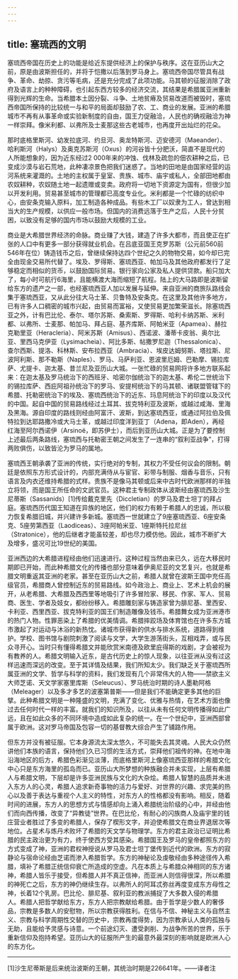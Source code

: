 ```yaml
---
---
---
```

title: 塞琉西的文明
---




塞琉西帝国在历史上的功能是给近东提供经济上的保护与秩序。这在亚历山大之前，原是由波斯担任的，并将于恺撒以后落到罗马身上。塞琉西帝国尽管具有战争、革命、劫掠、贪污等毛病，还是充分完成了此项功能。马其顿的征服消除了政府及语言上的种种障碍，也引起东西方较多的经济交流，其结果是希腊属亚洲重新得到光辉的生命。当希腊本土因分裂、斗争、土地贫瘠及贸易改道而被毁时，塞琉西帝国所保持的比较统一与和平的局面却鼓励了农、工、商业的发展。亚洲的希腊城市不再有从事革命或实验新制度的自由，国王力促融洽，人民也的确视融洽为神一样崇拜。像米利都、以弗所及士麦那这些古老城市，也再度开出灿烂的花朵。

那时底格里斯河、幼发拉底河、约旦河、奥龙特斯河、迈安德河（Maeander）、哈利斯河（Halys）及奥克苏斯河（Oxus）的河谷皆十分肥沃，简直不是现代的人所能想象的，因为近东经过2 000年来的冲蚀、伐林及疏忽的佃农耕种之后，已变成沙漠与岩石荒地，此种凄凉景色把我们迷惑了。当地的田地是由国家经营的运河系统来灌溉的。土地的主权属于皇室、贵族、城市、庙宇或私人，全部田地都由农奴耕种，农奴随土地一起遗赠或变卖。政府将一切地下资源定为国有，但很少加以开发利用。贸易甚至城市的管理都已高度专业化。米利都是一个忙碌的纺织中心，由安条克输入原料，加工制造各种成品。有些木工厂以奴隶为工人，曾达到相当大的生产规模，以供应一般市场。但国内的消费远落于生产之后，人民十分贫困，以致没有足够的国内市场以鼓励大规模的工业。

商业是大希腊世界经济的命脉。商业赚了大钱，建造了许多大都市，而且使正在扩张的人口中有更多一部分获得就业机会。在吕底亚国王克罗苏斯（公元前560前546年在位）铸造钱币之后，曾继续保持达四个世纪之久的物物交易，如今却已完全由现金交易所代替了。埃及、罗得斯、塞琉西亚、帕加马及其他政府都发行了足够稳定而相似的货币，以鼓励国际贸易。银行家向公家及私人提供贷款。船只加大了，每小时可航行6海里，且能横渡大海而缩短了航程。陆上的大马路即是波斯留给东方的遗产之一部，也经塞琉西亚人加以发展与延伸。来自亚洲的商旅队路线会集于塞琉西亚，又从此分往大马士革、贝鲁特及安条克。在这里及其他许多地方，已有许多人口稠密的城市兴起，由贸易而富裕，又使贸易更加繁荣滋长。除塞琉西亚之外，计有巴比伦、泰尔、塔尔苏斯、桑索斯、罗得斯、哈利卡纳苏斯、米利都、以弗所、士麦那、帕加马、拜占庭、基齐库斯、阿帕米亚（Apamea）、赫拉克勒里亚（Heracleria）、阿米苏斯（Amisus）、西诺波、潘蒂卡皮翁、奥尔比亚、里西马克伊亚（Lysimacheia）、阿比多斯、帖撒罗尼迦（Thessalonica）、查尔西斯、提洛、科林斯、安布拉西亚（Ambracia）、埃皮达姆努斯、塔拉斯、尼波阿利斯、那不勒斯（Naples）、罗马、马萨利亚、恩波里厄姆、巴勒摩、锡拉库萨、尤提卡、迦太基、昔兰尼及亚历山大城。一张忙碌的贸易网将许多地方联系起来：在迦太基及罗马统治下的西班牙、哈密尔伽统治下的迦太基、希伦二世统治下的锡拉库萨、西庇阿祖孙统治下的罗马、安提柯统治下的马其顿、诸联盟管辖下的希腊、托勒密统治下的埃及、塞琉西统治下的近东、玛息阿统治下的印度以及汉代的中国。起自中国的贸易路线经过土耳其、拔克特利亚及波斯，或越过咸海、里海及黑海。源自印度的路线则经由阿富汗、波斯，到达塞琉西亚，或通过阿拉伯及佩特拉到达耶路撒冷或大马士革，或越过印度洋到亚丁（Adena，即Aden），再经红海至阿尔西诺伊（Arsinoë，即苏伊士），而后到亚历山大城。正是为了要控制上述最后两条路线，塞琉西与托勒密王朝之间发生了一连串的“叙利亚战争”，打得两败俱伤，以致皆沦为罗马的属地。

塞琉西王朝承袭了亚洲的传统，实行绝对的专制，其权力不受任何议会的限制。朝廷是依照东方形式设计的，内部充满侍从与宦官、彩带与制服、烟香与音乐，只有语言及内衣还维持希腊的式样。贵族不是像马其顿或后来中古时代欧洲那样的半独立将领，而是国王所任命的文武官员。这种君主专制政体从波斯经由塞琉西及沙生尼蒂斯（Sassanids）[1]传给戴克里先（Diccletian）的罗马及君士坦丁的拜占庭。塞琉西历代国王知道在异族的地区，他们的权力有赖于希腊人的忠诚，所以极力恢复希腊旧城，并兴建许多新城。塞琉西一世就建立了9座塞琉西亚、6座安条克、5座劳第西亚（Laodiceas）、3座阿帕米亚、1座斯特托拉尼丝（Stratonice），他的后继者才能虽较差，却也尽力模仿他。因此，城市不断扩大及增多，盛况可比19世纪的美国。

亚洲西边的大希腊进程经由他们迅速进行。这种过程当然由来已久，远在大移民时期即已开始，而此种希腊文化的传播也部分意味着伊奥尼亚的文艺复兴，也就是希腊文明重返其亚洲的老家。甚至在亚历山大之前，希腊人就曾在波斯王国中充任高级官员，希腊商人曾控制近东的贸易路线。如今政治上、商业上、艺术上机会的展开，从老希腊、大希腊及西西里等地吸引了许多冒险家、移民、作家、军人、贸易商、医生、学者及妓女，都纷纷移入。希腊雕刻家与铸造家曾为腓尼基、里西安、卡利亚、西里西亚、拔克特利亚的国王们制造雕像及钱币。希腊舞女成为亚洲港市的热门人物。性罪恶染上了希腊的优美情调。希腊摔跤场及体育馆也在许多东方城市激起了对运动与沐浴的新热忱。诸城市获得新的供水与排水系统，道路得到维护。学校、图书馆与剧院刺激了阅读与文学，大学生游荡街头，互相戏弄，或与民众寻开心。当时只有懂得希腊文并能欣赏米南德及欧里庇得斯的戏剧，才会被视为有教养的人。希腊文明输入近东，是古代历史上的惊人现象，以往亚洲从没有过这样迅速而深远的改变。至于其详情及结果，我们所知太少。我们缺乏关于塞琉西所属亚洲的文学、哲学与科学的资料，我们发现有几个非常伟大的人物——禁欲主义大师芝诺、天文学家塞里库斯（Seleucus）、罗马统治时期的诗人墨勒阿格（Meleager）以及多才多艺的波塞第普斯——但是我们不能确定更多其他的巨擘。此种希腊文明是一种隆盛的文明，充满了变化、优雅与热情，在艺术方面也像过去任何时代一样的丰富。就我们的知识所及，以往从未有任何文明传播得如此广远，且在如此众多的不同环境中造成如此复杂的统一。在一个世纪中，亚洲西部曾属于欧洲。这对罗马帝国及包容一切的基督教大综合产生了铺路作用。

但东方并没有被征服。它本身源流太深太悠久，不可能失去其灵魂。人民大众仍然讲他们本族的语言，保持他们久已习惯的生活方式，崇拜他们祖传的神。在地中海沿海地区的后方，希腊色彩渐见淡薄，而底格里斯河上像塞琉西亚那样的希腊文化中心只是东方海里的孤岛而已。亚历山大所梦想的种族融合并未实现，上层有希腊人与希腊文明，下层却是许多亚洲民族与文化的大杂烩。希腊人智慧的品质并未进入东方人的心灵，希腊人追求新奇事物的活力与爱好、对世界的兴趣、求完美的热心以及善于表达与重视个人主义的特性，对东方人的性格都没有影响。相反，随着时间的进展，东方人的思想方式与情感却向上涌入希腊统治阶级的心中，并经由他们而向西传播，改变了“异教徒”世界。在巴比伦，有耐心的闪族商人及庙宇里的钱庄营业者胜过了多变的希腊人，保存了楔形文字，并迫使希腊文在商业界退居次等地位。占星术与炼丹术败坏了希腊的天文学与物理学。东方的君主政治已证明比希腊的民主政治更为有力，终于使西方受其感染。希腊国王及罗马的皇帝都照东方的方式变成了神，亚洲的君权神授说从罗马及君士坦丁堡传到近代的欧洲。东方的寂静论与宿命论经由芝诺而渗入希腊哲学。东方的神秘论及虔敬经由多种途径传入希腊，填补了希腊正统信仰衰亡所造成的空虚。凡在本质上与希腊众神相同的东方诸神，希腊人皆乐于接受，但希腊人并不真正信神，而亚洲人则信得很深，所以希腊的神死亡之后，东方的神仍继续生存。以弗所人的阿耳忒弥丝再度变成东方母性之神，长着12个乳房。巴比伦、腓尼基、叙利亚的教派捕捉了大多数入侵的希腊人。希腊人把哲学献给东方，东方人把宗教献给希腊。由于哲学是少数人的奢侈品，宗教是多数人的安慰物，所以宗教获得胜利。在信与不信、神秘主义与自然主义、宗教与科学周期性交替的历史中，宗教再度得势，因为宗教承认人类的孤独与无助，且能给予灵感与诗意。一个前途幻灭、遭受剥削、为战争所苦的世界，乐于重新信仰及抱持希望。亚历山大的征服所产生的最意外最深刻的影响就是欧洲人心的东方化。



* * *



[1]沙生尼蒂斯是后来统治波斯的王朝，其统治时期是226641年。——译者注